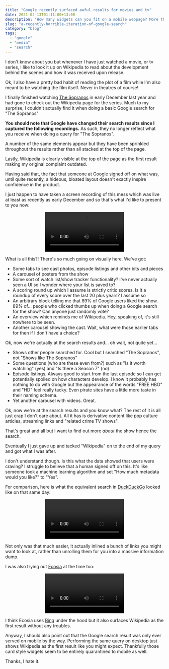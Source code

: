 ```yaml
---
title: "Google recently surfaced awful results for movies and tv"
date: 2021-02-13T01:11:00+13:00
description: "How many widgets can you fit on a mobile webpage? More than should be legal"
slug: "a-recently-horrible-iteration-of-google-search"
category: "blog"
tags:
  - "google"
  - "media"
  - "search"
---
```


I don't know about you but whenever I have just watched a movie, or tv series, I like to look it up on Wikipedia to read about the development behind the scenes and how it was received upon release.

Ok, I also have a pretty bad habit of reading the plot of a film while I'm also meant to be watching the film itself. Never in theatres of course!

I finally finished watching [The Sopranos](https://en.wikipedia.org/wiki/The_Sopranos) in early December last year and had gone to check out the Wikipedia page for the series. Much to my surprise, I couldn't actually find it when doing a basic Google search for "The Sopranos"

**You should note that Google have changed their search results since I captured the following recordings.** As such, they no longer reflect what you receive when doing a query for "The Sopranos".

A number of the same elements appear but they have been sprinkled throughout the results rather than all stacked at the top of the page.

Lastly, Wikipedia is clearly visible at the top of the page as the first result making my original complaint outdated.

Having said that, the fact that someone at Google signed off on what was, until quite recently, a hideous, bloated layout doesn't exactly inspire confidence in the product.

I just happen to have taken a screen recording of this mess which was live at least as recently as early December and so that's what I'd like to present to you now:

<video style="display: inherit; margin: 0 auto;" width="50%" controls>
<source preload src="https://cdn.utf9k.net/blog/a-recently-horrible-iteration-of-google-search/google-search-the-sopranos.mp4" type="video/mp4" />
Ah, sorry! It looks like your browser either hates the h264 codec or it just doesn't support the video tag.
</video>

What is all this?! There's so much going on visually here. We've got:

- Some tabs to see cast photos, episode listings and other bits and pieces
- A carousel of posters from the show
- Some sort of watch list/show tracker functionality? I've never actually seen a UI so I wonder where your list is saved to?
- A scoring round up which I assume is strictly critic scores. Is it a roundup of every score over the last 20 plus years? I assume so
- An arbitrary block telling me that 89% of Google users liked the show. 89% of... people who clicked thumbs up when doing a Google search for the show? Can anyone just randomly vote?
- An overview which reminds me of Wikipedia. Hey, speaking of, it's still nowhere to be seen.
- Another carousel showing the cast. Wait, what were those earlier tabs for then if I don't have a choice?

Ok, now we're actually at the search results and... oh wait, not quite yet...

- Shows other people searched for. Cool but I searched "The Sopranos", not "Shows like The Sopranos"
- Some questions (who are these even from?) such as "Is it worth watching" (yes) and "Is there a Season 7" (no)
- Episode listings. Always good to start from the last episode so I can get potentially spoiled on how characters develop. I know it probably has nothing to do with Google but the appearance of the words "FREE HBO" and "HD" feel really tacky. Even pirate sites have a little more taste in their naming schema.
- Yet another carousel with videos. Great.

Ok, now we're at the search results and you know what? The rest of it is all just crap I don't care about. All it has is derivative content like pop culture articles, streaming links and "related crime TV shows".

That's great and all but I want to find out more _about_ the show hence the search.

Eventually I just gave up and tacked "Wikipedia" on to the end of my query and got what I was after.

I don't understand though. Is this what the data showed that users were craving? I struggle to believe that a human signed off on this. It's like someone took a machine learning algorithm and set "How much metadata would you like?" to "Yes".

For comparison, here is what the equivalent search in [DuckDuckGo](https://duckduckgo.com) looked like on that same day:

<video style="display: inherit; margin: 0 auto;" width="50%" controls>
<source preload src="https://cdn.utf9k.net/blog/a-recently-horrible-iteration-of-google-search/ddg-search-the-sopranos.mp4" type="video/mp4" />
Ah, sorry! It looks like your browser either hates the h264 codec or it just doesn't support the video tag.
</video>

Not only was that much easier, it actually inlined a bunch of links you might want to look at, rather than unrolling them for you into a massive information dump.

I was also trying out [Ecosia](https://www.ecosia.org) at the time too:

<video style="display: inherit; margin: 0 auto;" width="50%" controls>
<source preload src="https://cdn.utf9k.net/blog/a-recently-horrible-iteration-of-google-search/ecosia-search-the-sopranos.mp4" type="video/mp4" />
Ah, sorry! It looks like your browser either hates the h264 codec or it just doesn't support the video tag.
</video>

I think Ecosia uses [Bing](https://bing.com) under the hood but it also surfaces Wikipedia as the first result without any troubles.

Anyway, I should also point out that the Google search result was only ever served on mobile by the way. Performing the same query on desktop just shows Wikipedia as the first result like you might expect. Thankfully those card style widgets seem to be entirely quarantined to mobile as well.

Thanks, I hate it.
